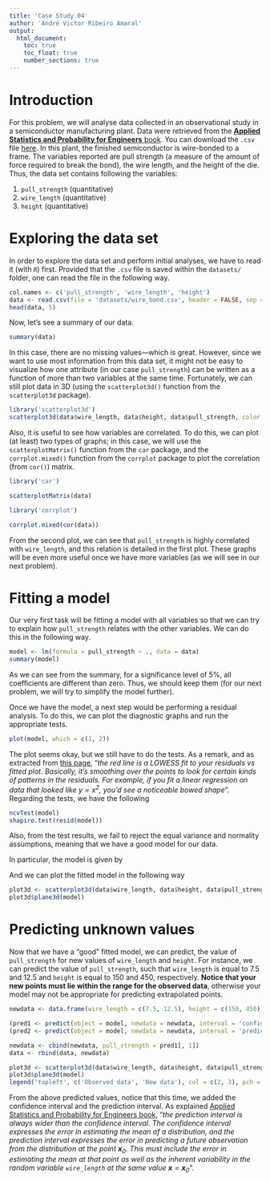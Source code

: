 ```yaml
---
title: 'Case Study 04'
author: 'André Victor Ribeiro Amaral'
output:
  html_document:
    toc: true
    toc_float: true
    number_sections: true
---
```


# Introduction

For this problem, we will analyse data collected in an observational study in a semiconductor manufacturing plant. Data were retrieved from the [**Applied Statistics and Probability for Engineers** book](https://www.wiley.com/en-us/Applied+Statistics+and+Probability+for+Engineers%2C+7th+Edition-p-9781119400363). You can download the `.csv` file [here](./datasets/wire_bond.csv). In this plant, the finished semiconductor is wire-bonded to a frame. The variables reported are pull strength (a measure of the amount of force required to break the bond), the wire length, and the height of the die. Thus, the data set contains following the variables:

1. `pull_strength` (quantitative)
2. `wire_length` (quantitative)
2. `height` (quantitative)

# Exploring the data set

In order to explore the data set and perform initial analyses, we have to read it (with `R`) first. Provided that the `.csv` file is saved within the `datasets/` folder, one can read the file in the following way.

```r
col.names <- c('pull_strength', 'wire_length', 'height')
data <- read.csv(file = 'datasets/wire_bond.csv', header = FALSE, sep = ',', col.names = col.names)
head(data, 5)
```

Now, let's see a summary of our data.

```r
summary(data)
```

In this case, there are no missing values---which is great. However, since we want to use most information from this data set, it might not be easy to visualize how one attribute (in our case `pull_strength`) can be written as a function of more than two variables at the same time. Fortunately, we can still plot data in 3D (using the `scatterplot3d()` function from the `scatterplot3d` package).

```r
library('scatterplot3d')
scatterplot3d(data$wire_length, data$height, data$pull_strength, color = 2, pch = 19, angle = 70)
```

Also, it is useful to see how variables are correlated. To do this, we can plot (at least) two types of graphs; in this case, we will use the `scatterplotMatrix()` function from the `car` package, and the `corrplot.mixed()` function from the `corrplot` package to plot the correlation (from `cor()`) matrix.

```r
library('car')

scatterplotMatrix(data)
```

```r
library('corrplot')

corrplot.mixed(cor(data))
```

From the second plot, we can see that `pull_strength` is highly correlated with `wire_length`, and this relation is detailed in the first plot. These graphs will be even more useful once we have more variables (as we will see in our next problem).

# Fitting a model

Our very first task will be fitting a model with all variables so that we can try to explain how `pull_strength` relates with the other variables. We can do this in the following way.

```r
model <- lm(formula = pull_strength ~ ., data = data)
summary(model)
```

As we can see from the summary, for a significance level of $5\%$, all coefficients are different than zero. Thus, we should keep them (for our next problem, we will try to simplify the model further).

Once we have the model, a next step would be performing a residual analysis. To do this, we can plot the diagnostic graphs and run the appropriate tests.

```r
plot(model, which = c(1, 2))
```

The plot seems okay, but we still have to do the tests. As a remark, and as extracted from [this page](https://stats.stackexchange.com/questions/239157/what-does-the-residuals-vs-fitted-regression-line-express), "*the red line is a LOWESS fit to your residuals vs fitted plot. Basically, it's smoothing over the points to look for certain kinds of patterns in the residuals. For example, if you fit a linear regression on data that looked like $y = x^2$, you'd see a noticeable bowed shape*". Regarding the tests, we have the following

```r
ncvTest(model)
shapiro.test(resid(model))
```

Also, from the test results, we fail to reject the equal variance and normality assumptions, meaning that we have a good model for our data.

In particular, the model is given by

\begin{align*}
\texttt{pull_strength}_i &= `r round(model$coefficients[[1]], 3)` + `r round(model$coefficients[[2]], 3)`\texttt{wire_length}_i + `r round(model$coefficients[[3]], 3)`\texttt{height}_i
\end{align*}

And we can plot the fitted model in the following way

```r
plot3d <- scatterplot3d(data$wire_length, data$height, data$pull_strength, color = 2, pch = 19, angle = 70)
plot3d$plane3d(model)
```


# Predicting unknown values

Now that we have a "good" fitted model, we can predict, the value of `pull_strength` for new values of `wire_length` and `height`. For instance, we can predict the value of `pull_strength`, such that `wire_length` is equal to 7.5 and 12.5 and `height` is equal to 150 and 450, respectively. **Notice that your new points must lie within the range for the observed data**, otherwise your model may not be appropriate for predicting extrapolated points.

```r
newdata <- data.frame(wire_length = c(7.5, 12.5), height = c(150, 450))

(pred1 <- predict(object = model, newdata = newdata, interval = 'confidence'))
(pred2 <- predict(object = model, newdata = newdata, interval = 'prediction'))

newdata <- cbind(newdata, pull_strength = pred1[, 1])
data <- rbind(data, newdata)

plot3d <- scatterplot3d(data$wire_length, data$height, data$pull_strength, color = c(rep(2, nrow(data) - 2), 3, 3), pch = 19, angle = 70)
plot3d$plane3d(model)
legend('topleft', c('Observed data', 'New data'), col = c(2, 3), pch = 19)
```

From the above predicted values, notice that this time, we added the confidence interval and the prediction interval. As explained [Applied Statistics and Probability for Engineers book](https://www.wiley.com/en-us/Applied+Statistics+and+Probability+for+Engineers%2C+7th+Edition-p-9781119400363), "*the prediction interval is always wider than the confidence interval. The confidence interval expresses the error in estimating the mean of a distribution, and the prediction interval expresses the error in predicting a future observation from the distribution at the point $\mathbf{x}_0$. This must include the error in estimating the mean at that point as well as the inherent variability in the random variable `wire_length` at the same value $\mathbf{x} = \mathbf{x}_0$*".